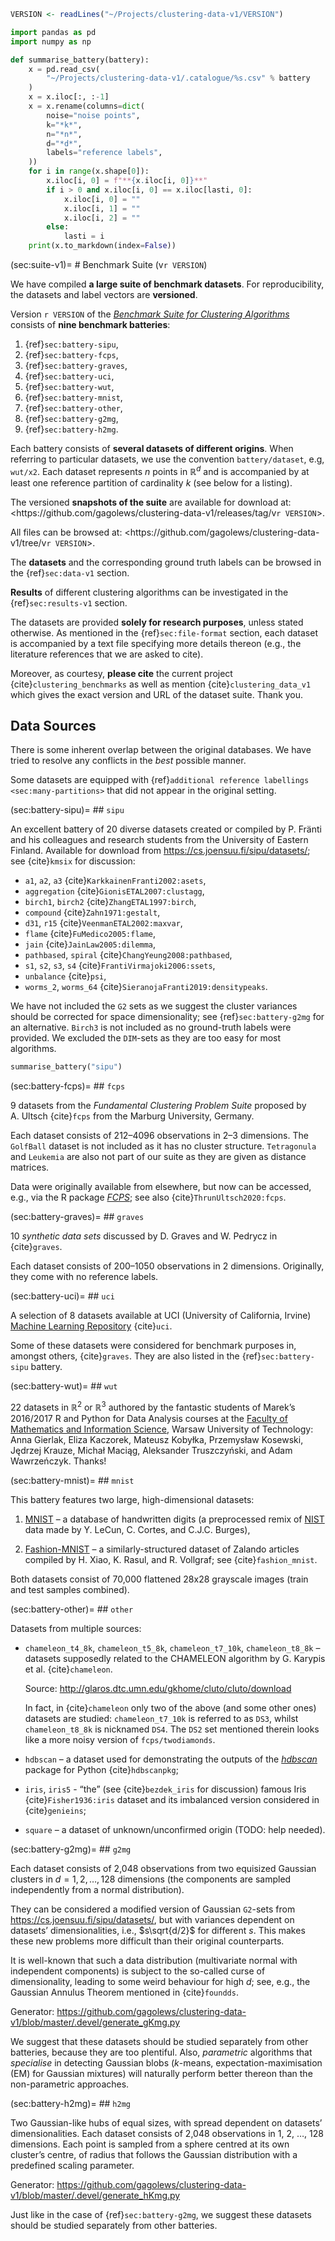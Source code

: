 ```r
VERSION <- readLines("~/Projects/clustering-data-v1/VERSION")
```

```python
import pandas as pd
import numpy as np

def summarise_battery(battery):
    x = pd.read_csv(
        "~/Projects/clustering-data-v1/.catalogue/%s.csv" % battery
    )
    x = x.iloc[:, :-1]
    x = x.rename(columns=dict(
        noise="noise points",
        k="*k*",
        n="*n*",
        d="*d*",
        labels="reference labels",
    ))
    for i in range(x.shape[0]):
        x.iloc[i, 0] = f"**{x.iloc[i, 0]}**"
        if i > 0 and x.iloc[i, 0] == x.iloc[lasti, 0]:
            x.iloc[i, 0] = ""
            x.iloc[i, 1] = ""
            x.iloc[i, 2] = ""
        else:
            lasti = i
    print(x.to_markdown(index=False))
```

(sec:suite-v1)=
# Benchmark Suite (v`r VERSION`)

We have compiled **a large suite of benchmark datasets**.
For reproducibility, the datasets and label vectors are **versioned**.


Version `r VERSION` of the
[*Benchmark Suite for Clustering Algorithms*](https://github.com/gagolews/clustering-data-v1)
consists of **nine benchmark batteries**:

1. {ref}`sec:battery-sipu`,
2. {ref}`sec:battery-fcps`,
3. {ref}`sec:battery-graves`,
4. {ref}`sec:battery-uci`,
5. {ref}`sec:battery-wut`,
6. {ref}`sec:battery-mnist`,
7. {ref}`sec:battery-other`,
8. {ref}`sec:battery-g2mg`,
9. {ref}`sec:battery-h2mg`.

Each battery consists of **several datasets of different origins**.
When referring to particular datasets, we use the convention
`battery/dataset`, e.g, `wut/x2`.
Each dataset represents *n* points in $\mathbb{R}^d$
and is accompanied by at least one reference partition of cardinality *k*
(see below for a listing).


::::{important}
The versioned **snapshots of the suite** are available for download at:
<https://github.com/gagolews/clustering-data-v1/releases/tag/v`r VERSION`>.

All files can be browsed at:
<https://github.com/gagolews/clustering-data-v1/tree/v`r VERSION`>.

The **datasets** and the corresponding ground truth labels
can be browsed in the {ref}`sec:data-v1` section.

**Results** of different clustering algorithms can be investigated in the
{ref}`sec:results-v1` section.
::::


<!--
Particular files can be https://github.com/gagolews/clustering-data-v1/raw/v`r VERSION`/wut/x2.txt
-->


The datasets are provided **solely for research purposes**,
unless stated otherwise.
As mentioned in the {ref}`sec:file-format` section,
each dataset is accompanied by a text file specifying more details thereon
(e.g., the literature references that we are asked to cite).

Moreover, as courtesy, **please cite** the current project
{cite}`clustering_benchmarks` as well as mention {cite}`clustering_data_v1`
which gives the exact version and URL of the dataset suite. Thank you.



## Data Sources

There is some inherent overlap between the original databases.
We have tried to resolve any conflicts in the *best* possible manner.

Some datasets are equipped with
{ref}`additional reference labellings <sec:many-partitions>`
that did not appear in the original setting.





(sec:battery-sipu)=
## `sipu`

An excellent battery of 20 diverse datasets created or compiled
by P. Fränti and his colleagues and research students
from the University of Eastern Finland.
Available for download from <https://cs.joensuu.fi/sipu/datasets/>;
see {cite}`kmsix` for discussion:

* `a1`, `a2`, `a3`       {cite}`KarkkainenFranti2002:asets`,
* `aggregation`          {cite}`GionisETAL2007:clustagg`,
* `birch1`, `birch2`     {cite}`ZhangETAL1997:birch`,
* `compound`             {cite}`Zahn1971:gestalt`,
* `d31`, `r15`           {cite}`VeenmanETAL2002:maxvar`,
* `flame`                {cite}`FuMedico2005:flame`,
* `jain`                 {cite}`JainLaw2005:dilemma`,
* `pathbased`, `spiral`  {cite}`ChangYeung2008:pathbased`,
* `s1`, `s2`, `s3`, `s4` {cite}`FrantiVirmajoki2006:ssets`,
* `unbalance`            {cite}`psi`,
* `worms_2`, `worms_64`  {cite}`SieranojaFranti2019:densitypeaks`.


We have not included the `G2` sets as we suggest
the cluster variances should be corrected for space dimensionality;
see {ref}`sec:battery-g2mg` for an alternative.
`Birch3` is not included as no ground-truth labels were provided.
We excluded the `DIM`-sets as they are too easy for most algorithms.


```python
summarise_battery("sipu")
```


(sec:battery-fcps)=
## `fcps`

9 datasets from the *Fundamental Clustering Problem Suite*
proposed by A. Ultsch {cite}`fcps` from the Marburg University,
Germany.

Each dataset consists of 212–4096 observations in 2–3 dimensions.
The `GolfBall` dataset is not included as it has no cluster structure.
`Tetragonula` and `Leukemia` are also not part of our suite
as they are given as distance matrices.

Data were originally available from elsewhere, but now
can be accessed, e.g., via the R package
[*FCPS*](https://CRAN.R-project.org/package=FCPS);
see also {cite}`ThrunUltsch2020:fcps`.


(sec:battery-graves)=
## `graves`

10 *synthetic data sets* discussed by D. Graves and W. Pedrycz
in {cite}`graves`.

Each dataset consists of 200–1050 observations in 2 dimensions.
Originally, they come with no reference labels.




(sec:battery-uci)=
## `uci`

A selection of 8 datasets available at UCI
(University of California, Irvine)
[Machine Learning Repository](http://archive.ics.uci.edu/ml/)
{cite}`uci`.

Some of these datasets were considered for benchmark purposes
in, amongst others, {cite}`graves`.
They are also listed in the {ref}`sec:battery-sipu` battery.



(sec:battery-wut)=
## `wut`

22 datasets in $\mathbb{R}^2$ or $\mathbb{R}^3$
authored by the fantastic students of Marek's 2016/2017
R and Python for Data Analysis courses at the
[Faculty of Mathematics and Information Science](https://www.pw.edu.pl/engpw/Academics/Faculties/Faculty-of-Mathematics-and-Information-Science), Warsaw University of Technology:
Anna Gierlak,
Eliza Kaczorek,
Mateusz Kobyłka,
Przemysław Kosewski,
Jędrzej Krauze,
Michał Maciąg,
Aleksander Truszczyński,
and
Adam Wawrzeńczyk.
Thanks!



(sec:battery-mnist)=
## `mnist`

This battery features two large, high-dimensional datasets:

1. [MNIST](https://en.wikipedia.org/wiki/MNIST_database) –
    a database of handwritten digits (a preprocessed remix of
    [NIST](https://www.nist.gov/srd/nist-special-database-19) data
    made by Y. LeCun, C. Cortes, and C.J.C. Burges),

2. [Fashion-MNIST](https://github.com/zalandoresearch/fashion-mnist) –
    a similarly-structured dataset of Zalando articles
    compiled by H. Xiao, K. Rasul, and R. Vollgraf;
    see {cite}`fashion_mnist`.

Both datasets consist of 70,000 flattened 28x28 grayscale images
(train and test samples combined).



(sec:battery-other)=
## `other`

Datasets from multiple sources:

*   `chameleon_t4_8k`, `chameleon_t5_8k`, `chameleon_t7_10k`,
    `chameleon_t8_8k` – datasets supposedly related to the
    CHAMELEON algorithm by G. Karypis et al. {cite}`chameleon`.

    Source: <http://glaros.dtc.umn.edu/gkhome/cluto/cluto/download>

    In fact, in {cite}`chameleon` only two of the above
    (and some other ones) datasets are studied:
    `chameleon_t7_10k` is referred to as `DS3`,
    whilst `chameleon_t8_8k` is nicknamed `DS4`.
    The `DS2` set mentioned therein looks like a more noisy version
    of `fcps/twodiamonds`.

    <!--
    `chameleon_t4_8k` comes from the
    [SIPU](https://cs.joensuu.fi/sipu/datasets/) website;
    still, its screenshot does not appear in the aforementioned paper.
    -->

*   `hdbscan` – a dataset used for demonstrating the outputs of the
    [*hdbscan*](https://github.com/scikit-learn-contrib/hdbscan)
    package for Python {cite}`hdbscanpkg`;

* `iris`, `iris5` - "the" (see {cite}`bezdek_iris` for discussion)
    famous Iris {cite}`Fisher1936:iris` dataset
    and its imbalanced version considered in {cite}`genieins`;

* `square` – a dataset of unknown/unconfirmed origin (TODO: help needed).



(sec:battery-g2mg)=
## `g2mg`

Each dataset consists of 2,048 observations from
two equisized Gaussian clusters in $d=1, 2, \dots, 128$ dimensions
(the components are sampled independently from a normal distribution).

They can be considered a modified version of Gaussian `G2`-sets from
<https://cs.joensuu.fi/sipu/datasets/>, but with variances
dependent on datasets' dimensionalities, i.e., $s\sqrt{d/2}$
for different $s$. This makes these new problems more difficult than
their original counterparts.

It is well-known that such a data distribution
(multivariate normal with independent components)
is subject to the so-called curse of dimensionality,
leading to some weird behaviour for high $d$;
see, e.g., the Gaussian Annulus Theorem mentioned in {cite}`foundds`.

Generator: <https://github.com/gagolews/clustering-data-v1/blob/master/.devel/generate_gKmg.py>

We suggest that these datasets should be studied separately
from other batteries, because they are too plentiful.
Also, *parametric* algorithms that *specialise* in detecting
Gaussian blobs (*k*-means, expectation-maximisation (EM)
for Gaussian mixtures) will naturally perform better thereon than
the non-parametric approaches.


(sec:battery-h2mg)=
## `h2mg`

Two Gaussian-like hubs of equal sizes,
with spread dependent on datasets' dimensionalities.
Each dataset consists of 2,048 observations in 1, 2, ..., 128 dimensions.
Each point is sampled from a sphere centred at its own cluster's centre,
of radius that follows the Gaussian distribution
with a predefined scaling parameter.

Generator: <https://github.com/gagolews/clustering-data-v1/blob/master/.devel/generate_hKmg.py>

Just like in the case of {ref}`sec:battery-g2mg`, we suggest
these datasets should be studied separately from other batteries.
